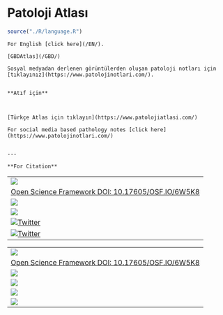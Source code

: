 # Patoloji Atlası {#patoloji-atlasi .unnumbered}

```r
source("./R/language.R")
```

```asis

For English [click here](/EN/).  

[GBDAtlas](/GBD/)  

Sosyal medyadan derlenen görüntülerden oluşan patoloji notları için [tıklayınız](https://www.patolojinotlari.com/).  


**Atıf için**  



```

```asis

[Türkçe Atlas için tıklayın](https://www.patolojiatlasi.com/)  

For social media based pathology notes [click here](https://www.patolojinotlari.com/)  


---  

**For Citation**

```

|                                                                                                                                                                                                                                           |
|------------------------------------------------------------------------|
| [![](https://zenodo.org/badge/452585667.svg)](https://zenodo.org/badge/latestdoi/452585667)                                                                                                                                               |
| [Open Science Framework DOI: 10.17605/OSF.IO/6W5K8](https://osf.io/6w5k8/)                                                                                                                                                                |
| [![](https://img.shields.io/github/issues/patolojiatlasi/patolojiatlasi.github.io)](https://github.com/patolojiatlasi/patolojiatlasi.github.io/issues)                                                                                    |
| [![](https://img.shields.io/github/license/patolojiatlasi/patolojiatlasi.github.io)](https://github.com/patolojiatlasi/patolojiatlasi.github.io/blob/main/LICENSE)                                                                        |
| [![Twitter](https://img.shields.io/twitter/url?label=Patoloji%20Atlas%C4%B1&style=social&url=https%253A%252F%252Fwww.patolojiatlasi.com%252F)](https://twitter.com/intent/tweet?text=Wow:&url=https%3A%2F%2Fwww.patolojiatlasi.com%2F)    |
| [![Twitter](https://img.shields.io/twitter/url?label=Patoloji%20Notlar%C4%B1&style=social&url=https%253A%252F%252Fwww.patolojinotlari.com%252F)](https://twitter.com/intent/tweet?text=Wow:&url=https%3A%2F%2Fwww.patolojinotlari.com%2F) |



|                                                                                                                                                                                                                                           |
|------------------------------------------------------------------------|
| [![](https://zenodo.org/badge/452585667.svg)](https://zenodo.org/badge/latestdoi/452585667)                                                                                                                                        |
| [Open Science Framework DOI: 10.17605/OSF.IO/6W5K8](https://osf.io/6w5k8/)                                                                                                                                                         |
| [![](https://img.shields.io/github/issues/patolojiatlasi/patolojiatlasi.github.io)](https://github.com/patolojiatlasi/patolojiatlasi.github.io/issues)                                                                             |
| [![](https://img.shields.io/github/license/patolojiatlasi/patolojiatlasi.github.io)](https://github.com/patolojiatlasi/patolojiatlasi.github.io/blob/main/LICENSE)                                                                 |
| [![](https://img.shields.io/twitter/url?label=Patoloji%20Atlas%C4%B1&style=social&url=https%3A%2F%2Fwww.patolojiatlasi.com%2F)](https://twitter.com/intent/tweet?text=#patolojiatlasi&url=https%3A%2F%2Fwww.patolojiatlasi.com%2F)    |
| [![](https://img.shields.io/twitter/url?label=Patoloji%20Notlar%C4%B1&style=social&url=https%3A%2F%2Fwww.patolojinotlari.com%2F)](https://twitter.com/intent/tweet?text=#patolojinotlari:&url=https%3A%2F%2Fwww.patolojinotlari.com%2F) |

